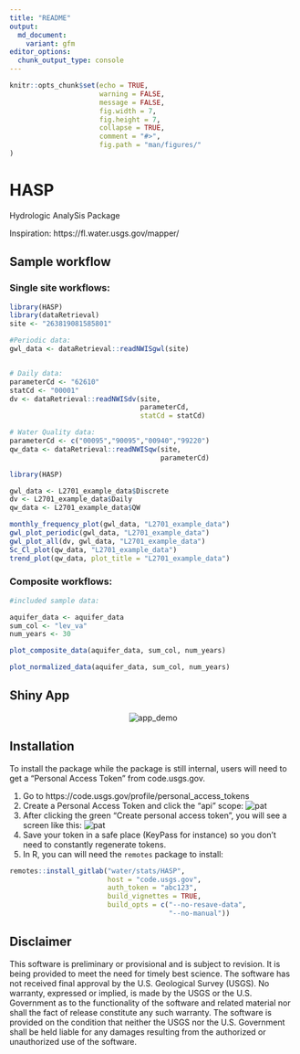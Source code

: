 ```yaml
---
title: "README"
output:
  md_document:
    variant: gfm
editor_options: 
  chunk_output_type: console
---
```


```r
knitr::opts_chunk$set(echo = TRUE,
                      warning = FALSE,
                      message = FALSE,
                      fig.width = 7,
                      fig.height = 7,
                      collapse = TRUE,
                      comment = "#>",
                      fig.path = "man/figures/"
)
```

# HASP

Hydrologic AnalySis Package

Inspiration:
https://fl.water.usgs.gov/mapper/

## Sample workflow

### Single site workflows:
```r
library(HASP)
library(dataRetrieval)
site <- "263819081585801"

#Periodic data:
gwl_data <- dataRetrieval::readNWISgwl(site)


# Daily data:
parameterCd <- "62610"
statCd <- "00001"
dv <- dataRetrieval::readNWISdv(site,
                                parameterCd,
                                statCd = statCd)

# Water Quality data:
parameterCd <- c("00095","90095","00940","99220")
qw_data <- dataRetrieval::readNWISqw(site,
                                     parameterCd)


```

```r
library(HASP)

gwl_data <- L2701_example_data$Discrete
dv <- L2701_example_data$Daily
qw_data <- L2701_example_data$QW

```

```r
monthly_frequency_plot(gwl_data, "L2701_example_data")
gwl_plot_periodic(gwl_data, "L2701_example_data")
gwl_plot_all(dv, gwl_data, "L2701_example_data")
Sc_Cl_plot(qw_data, "L2701_example_data")
trend_plot(qw_data, plot_title = "L2701_example_data")
```

### Composite workflows:
```r

#included sample data:

aquifer_data <- aquifer_data
sum_col <- "lev_va"
num_years <- 30

plot_composite_data(aquifer_data, sum_col, num_years)

plot_normalized_data(aquifer_data, sum_col, num_years)
```

## Shiny App

<p align="center">
  <img src="https://code.usgs.gov/water/stats/HASP/raw/master/man/figures/app.gif" alt="app_demo">
</p>

## Installation

To install the package while the package is still internal, users will need to get a "Personal Access Token" from code.usgs.gov. 

1. Go to https://code.usgs.gov/profile/personal_access_tokens
2. Create a Personal Access Token and click the "api" scope:
![pat](man/figures/pat.png)
3. After clicking the green "Create personal access token", you will see a screen like this:
![pat](man/figures/save_pat.png)
4. Save your token in a safe place (KeyPass for instance) so you don't need to constantly regenerate tokens. 
5. In R, you can will need the `remotes` package to install:
```r
remotes::install_gitlab("water/stats/HASP", 
                        host = "code.usgs.gov", 
                        auth_token = "abc123",
                        build_vignettes = TRUE, 
                        build_opts = c("--no-resave-data",
                                       "--no-manual"))
```

## Disclaimer

This software is preliminary or provisional and is subject to revision. It is being provided to meet the need for timely best science. The software has not received final approval by the U.S. Geological Survey (USGS). No warranty, expressed or implied, is made by the USGS or the U.S. Government as to the functionality of the software and related material nor shall the fact of release constitute any such warranty. The software is provided on the condition that neither the USGS nor the U.S. Government shall be held liable for any damages resulting from the authorized or unauthorized use of the software.

